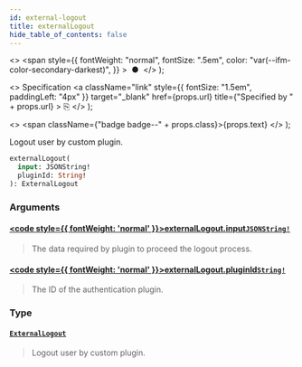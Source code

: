 ```yaml
---
id: external-logout
title: externalLogout
hide_table_of_contents: false
---
```


  <>
    <span
      style={{
        fontWeight: "normal",
        fontSize: ".5em",
        color: "var(--ifm-color-secondary-darkest)",
      }}
    >
      &nbsp;●&nbsp;
    </span>
  </>
);

  <>
    Specification
    <a
      className="link"
      style={{ fontSize: "1.5em", paddingLeft: "4px" }}
      target="\_blank"
      href={props.url}
      title={"Specified by " + props.url}
    >
      ⎘
    </a>
  </>
);

  <>
    <span className={"badge badge--" + props.class}>{props.text}</span>
  </>
);

Logout user by custom plugin.

```graphql
externalLogout(
  input: JSONString!
  pluginId: String!
): ExternalLogout
```

### Arguments

#### [<code style={{ fontWeight: 'normal' }}>externalLogout.<b>input</b></code>](#)<Bullet />[`JSONString!`](../../../api-reference/miscellaneous/scalars/jsonstring) <Badge class="secondary" text="non-null"/> <Badge class="secondary" text="scalar"/>

> The data required by plugin to proceed the logout process.

#### [<code style={{ fontWeight: 'normal' }}>externalLogout.<b>pluginId</b></code>](#)<Bullet />[`String!`](../../../api-reference/miscellaneous/scalars/string) <Badge class="secondary" text="non-null"/> <Badge class="secondary" text="scalar"/>

> The ID of the authentication plugin.

### Type

#### [`ExternalLogout`](../../../api-reference/authentication/objects/external-logout) <Badge class="secondary" text="object"/>

> Logout user by custom plugin.
